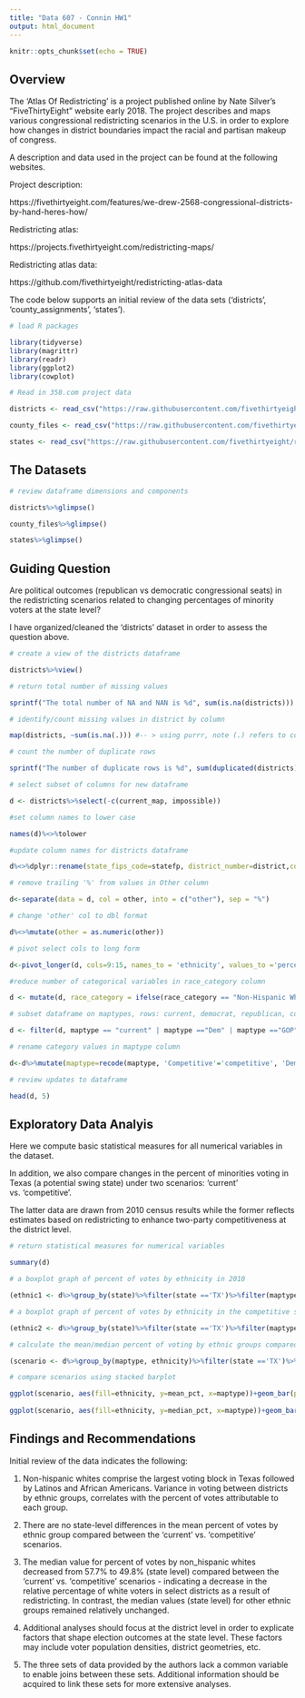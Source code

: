 ---
title: "Data 607 - Connin HW1"
output: html_document
---

```{r setup, include=FALSE}
knitr::opts_chunk$set(echo = TRUE)
```
## Overview

The 'Atlas Of Redistricting' is a project published online by Nate Silver's "FiveThirtyEight" website early 2018. The project describes and maps various congressional redistricting scenarios in the U.S. in order to explore how changes in district boundaries impact the racial and partisan makeup of congress. 

A description and data used in the project can be found at the following websites.

Project description:

https://fivethirtyeight.com/features/we-drew-2568-congressional-districts-by-hand-heres-how/

Redistricting atlas: 

https://projects.fivethirtyeight.com/redistricting-maps/

Redistricting atlas data:

https://github.com/fivethirtyeight/redistricting-atlas-data

The code below supports an initial review of the data sets ('districts', 'county_assignments', 'states'). 

```{r}
# load R packages

library(tidyverse)
library(magrittr)
library(readr)
library(ggplot2)
library(cowplot)

# Read in 358.com project data

districts <- read_csv("https://raw.githubusercontent.com/fivethirtyeight/redistricting-atlas-data/master/districts.csv")

county_files <- read_csv("https://raw.githubusercontent.com/fivethirtyeight/redistricting-atlas-data/master/county_assignments.csv")

states <- read_csv("https://raw.githubusercontent.com/fivethirtyeight/redistricting-atlas-data/master/states.csv")

```
## The Datasets
```{r}

# review dataframe dimensions and components 

districts%>%glimpse()

county_files%>%glimpse()

states%>%glimpse()


```
## Guiding Question

Are political outcomes (republican vs democratic congressional seats) in the redistricting scenarios related to changing percentages of minority voters at the state level? 

I have organized/cleaned the 'districts' dataset in order to assess the question above. 
```{r}
# create a view of the districts dataframe

districts%>%view()

# return total number of missing values

sprintf("The total number of NA and NAN is %d", sum(is.na(districts)))

# identify/count missing values in district by column 

map(districts, ~sum(is.na(.))) #-- > using purrr, note (.) refers to cols

# count the number of duplicate rows

sprintf("The number of duplicate rows is %d", sum(duplicated(districts)))

# select subset of columns for new dataframe

d <- districts%>%select(-c(current_map, impossible))

#set column names to lower case

names(d)%<>%tolower

#update column names for districts dataframe

d%<>%dplyr::rename(state_fips_code=statefp, district_number=district,cook_partisan_index=pvi, non_hispanic_white=`non-hispanic white`, african_american =`african-american`, hispanic_latino =`hispanic/latino`, native_american =`native american`, pacific_islander =`pacific islander`)

# remove trailing '%' from values in Other column

d<-separate(data = d, col = other, into = c("other"), sep = "%")

# change 'other' col to dbl format

d%<>%mutate(other = as.numeric(other))

# pivot select cols to long form

d<-pivot_longer(d, cols=9:15, names_to = 'ethnicity', values_to ='percent_of_voters')

#reduce number of categorical variables in race_category column

d <- mutate(d, race_category = ifelse(race_category == "Non-Hispanic White Majority", "white_majority", "non_white_majority"))

# subset dataframe on maptypes, rows: current, democrat, republican, competitive ("|" --> 'or')

d <- filter(d, maptype == "current" | maptype =="Dem" | maptype =="GOP" | maptype == "Competitive")

# rename category values in maptype column

d<-d%>%mutate(maptype=recode(maptype, 'Competitive'='competitive', 'Dem'='democrat', 'GOP'='republican'))

# review updates to dataframe

head(d, 5)

```
## Exploratory Data Analyis

Here we compute basic statistical measures for all numerical variables in the dataset.

In addition, we also compare changes in the percent of minorities voting in Texas (a potential swing state) under two scenarios: 'current' vs. 'competitive'. 

The latter data are drawn from 2010 census results while the former reflects estimates based on redistricting to enhance two-party competitiveness at the district level.

```{r}

# return statistical measures for numerical variables 

summary(d)

# a boxplot graph of percent of votes by ethnicity in 2010

(ethnic1 <- d%>%group_by(state)%>%filter(state =='TX')%>%filter(maptype == 'current')%>%group_by(ethnicity) %>%ggplot(aes(x=ethnicity,y=percent_of_voters))+geom_boxplot()+coord_flip()+ggtitle('Ethnic Breakdown of Voters in Texas,\n 2010')+theme(plot.title = element_text(hjust=0.5)))

# a boxplot graph of percent of votes by ethnicity in the competitive scenario

(ethnic2 <- d%>%group_by(state)%>%filter(state =='TX')%>%filter(maptype == 'competitive')%>%group_by(ethnicity)%>%ggplot(aes(x=ethnicity,y=percent_of_voters))+geom_boxplot()+coord_flip()+ggtitle('Ethnic Breakdown of Voters in Texas,\n Competitive Scenario')+theme(plot.title = element_text(hjust=0.5)))

# calculate the mean/median percent of voting by ethnic groups compared between current and competitive scenarios

(scenario <- d%>%group_by(maptype, ethnicity)%>%filter(state =='TX')%>%filter(maptype == 'current'| maptype=='competitive')%>%summarize(mean_pct = mean(percent_of_voters), median_pct=median(percent_of_voters)))

# compare scenarios using stacked barplot

ggplot(scenario, aes(fill=ethnicity, y=mean_pct, x=maptype))+geom_bar(position='stack', stat='identity')+ggtitle('Mean Percentage of Voters\n in Two Districting Scenarios\n in Texas')+theme(plot.title = element_text(hjust=0.5))+theme(axis.title.x = element_blank())+theme(axis.title.y = element_blank())
    
ggplot(scenario, aes(fill=ethnicity, y=median_pct, x=maptype))+geom_bar(position='stack', stat='identity')+ggtitle('Median Percentage of Voters\n in Two Districting Scenarios\n in Texas')+theme(plot.title = element_text(hjust=0.5))+theme(axis.title.x = element_blank())+theme(axis.title.y = element_blank())

```
## Findings and Recommendations

Initial review of the data indicates the following:

1. Non-hispanic whites comprise the largest voting block in Texas followed by Latinos and African Americans. Variance in voting between districts by ethnic groups, correlates with the percent of votes attributable to each group. 

2. There are no state-level differences in the mean percent of votes by ethnic group compared between the 'current' vs. 'competitive' scenarios. 

3. The median value for percent of votes by non_hispanic whites decreased from 57.7% to 49.8% (state level) compared between the 'current' vs. 'competitive' scenarios - indicating a decrease in the relative percentage of white voters in select districts as a result of redistricting.  In contrast, the median values (state level) for other ethnic groups remained relatively unchanged. 

4. Additional analyses should focus at the district level in order to explicate factors that shape election outcomes at the state level. These factors may include voter population densities, district geometries, etc. 

5. The three sets of data provided by the authors lack a common variable to enable joins between these sets. Additional information should be acquired to link these sets for more extensive analyses. 


